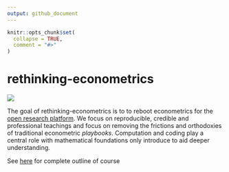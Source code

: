 ```yaml
---
output: github_document
---
```


<!-- README.md is generated from README.Rmd. Please edit that file -->

```r
knitr::opts_chunk$set(
  collapse = TRUE,
  comment = "#>"
)
```

# rethinking-econometrics

<!-- badges: start -->
![](badge.png)
<!-- badges: end -->

The goal of rethinking-econometrics is to to reboot econometrics for the [open research platform](https://the-turing-way.netlify.app/welcome). We focus on reproducible, credible and professional teachings and focus on removing the frictions and orthodoxies of traditional econometric *playbooks*.  Computation and coding play a central role with mathematical foundations only introduce to aid deeper understanding.  

See [here](outline.md) for complete outline of course
